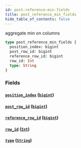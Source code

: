 ```yaml
---
id: post-reference-min-fields
title: post_reference_min_fields
hide_table_of_contents: false
---
```


aggregate min on columns

```graphql
type post_reference_min_fields {
  position_index: bigint
  post_row_id: bigint
  reference_row_id: bigint
  row_id: Int
  type: String
}
```

### Fields

#### [`position_index`](#) ([`bigint`](/07-graphql/scalars/bigint))

#### [`post_row_id`](#) ([`bigint`](/07-graphql/scalars/bigint))

#### [`reference_row_id`](#) ([`bigint`](/07-graphql/scalars/bigint))

#### [`row_id`](#) ([`Int`](/07-graphql/scalars/int))

#### [`type`](#) ([`String`](/07-graphql/scalars/string))
